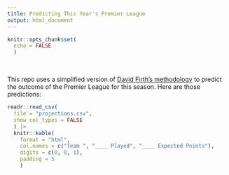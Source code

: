 ```yaml
---
title: Predicting This Year's Premier League
output: html_document
---
```


<!-- README.md is generated from README.Rmd. Please edit that file -->

```r
knitr::opts_chunk$set(
  echo = FALSE
  )
```

<br/>

This repo uses a simplified version of [David Firth's methodology](https://github.com/DavidFirth/alt3code) to predict the outcome of the Premier League for this season. Here are those predictions:

```r
readr::read_csv(
  file = "projections.csv", 
  show_col_types = FALSE
  ) |> 
  knitr::kable(
    format = "html",
    col.names = c("Team ", "____ Played", "____ Expected Points"), 
    digits = c(0, 0, 1),
    padding = 5
    )
```
